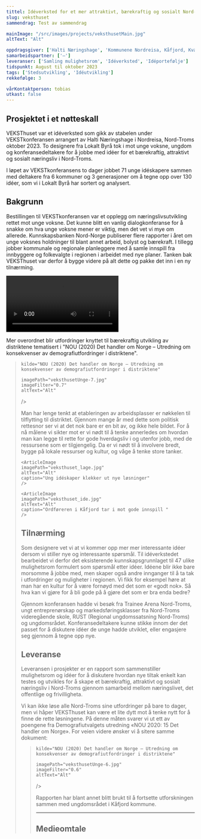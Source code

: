 ```yaml
---
tittel: Idéverksted for et mer attraktivt, bærekraftig og sosialt Nord-Troms
slug: veksthuset
sammendrag: Test av sammendrag

mainImage: "/src/images/projects/veksthusetMain.jpg"
altText: "Alt"

oppdragsgiver: ['Halti Næringshage', 'Kommunene Nordreisa, Kåfjord, Kvænangen og Kåfjord', 'Innovasjon Norge', 'Samfunnsløftet']
samarbeidspartner: ['–']
leveranser: ['Samling mulighetsrom', 'Idéverksted', 'Idéportefølje']
tidspunkt: August til oktober 2023
tags: ['Stedsutvikling', 'Idéutvikling']
rekkefølge: 3

vårKontaktperson: tobias
utkast: false
---
```





## Prosjektet i et nøtteskall 

VEKSThuset var et idéverksted som gikk av stabelen under VEKSTkonferansen arrangert av
Halti Næringshage i Nordreisa, Nord-Troms oktober 2023. To designere fra Lokalt Byrå tok i mot unge voksne, ungdom og konferansedeltakere for å jobbe med idéer for et bærekraftig, attraktivt og sosialt næringsliv i Nord-Troms. 

I løpet av VEKSTkonferansens to dager jobbet 71 unge idéskapere sammen med deltakere fra 6 kommuner og 3 generasjoner om å tegne opp over 130 idéer, som vi i Lokalt Byrå har sortert og analysert.


<ArticleImage 
    imagePath="veksthusetUnge-5.jpg"
    altText="Alt"
    caption="Unge voksne kickstarter konferansen med en sosial innføring i VEKSThuset"
    sizeSML="m"
/>

## Bakgrunn

Bestillingen til VEKSTkonferansen var et opplegg om næringslivsutvikling rettet mot unge voksne. Det kunne blitt en vanlig dialogkonferanse for å snakke om hva unge voksne mener er viktig, men det vet vi mye om allerede. Kunnskapsbanken Nord-Norge publiserer flere rapporter i året om unge voksnes holdninger til blant annet arbeid, bolyst og bærekraft. I tillegg jobber kommunale og regionale planleggere med å samle innspill fra innbyggere og folkevalgte i regionen i arbeidet med nye planer. Tanken bak VEKSThuset var derfor å bygge videre på alt dette og pakke det inn i en ny tilnærming.

<Video
    src='vekstkonferansen.mp4'
    imagePlaceholder='vekstkonferansen.jpg'
/>

Mer overordnet blir utfordringer knyttet til bærekraftig utvikling av distriktene tematisert i "NOU (2020) Det handler om Norge – Utredning om konsekvenser av demografiutfordringer i distriktene".

<Blockquote
    sitat="I den tradisjonelle distriktspolitikken har intensjonen primært vært å møte utfordringene med tiltak for næringsutvikling og jobbskaping. Utvalget mener at utfordringene er mer sammensatte, og at de følgelig må møtes med et langt bredere spekter av tiltak. Tilgang til gode tjenester er viktig for alle, men krever andre løsninger i områder med spredt bosetting."

    kilde="NOU (2020) Det handler om Norge – Utredning om konsekvenser av demografiutfordringer i distriktene"
    
    imagePath="veksthusetUnge-7.jpg"
    imageFilter="0.7"
    altText="Alt"
/>

Man har lenge tenkt at etableringen av arbeidsplasser er nøkkelen til tilflytting til distriktet. Gjennom mange år med dette som politisk rettesnor ser vi at det nok bare er en bit av, og ikke hele bildet. For å nå målene vi sikter mot er vi nødt til å tenke annerledes om hvordan man kan legge til rette for gode hverdagsliv i og utenfor jobb, med de ressursene som er tilgjengelig. Da er vi nødt til å involvere bredt, bygge på lokale ressurser og kultur, og våge å tenke store tanker.

<ImageGrid>

    <ArticleImage 
    imagePath="veksthuset_lage.jpg"
    altText="Alt"
    caption="Ung idéskaper klekker ut nye løsninger"
    />

    <ArticleImage 
    imagePath="veksthuset_ide.jpg"
    altText="Alt"
    caption="Ordføreren i Kåfjord tar i mot gode innspill "
    />

</ImageGrid>

## Tilnærming

Som designere vet vi at vi kommer opp mer mer interessante idéer dersom vi stiller nye og interessante spørsmål. Til idéverkstedet bearbeidet vi derfor det eksisterende kunnskapsgrunnlaget til 47 ulike mulighetsrom formulert som spørsmål etter idéer. Idéene blir ikke bare morsomme å jobbe med, men skaper også andre innganger til å ta tak i utfordringer og muligheter i regionen. Vi fikk for eksempel høre at man har en kultur for å være fornøyd med det som er «godt nok». Så hva kan vi gjøre for å bli gode på å gjøre det som er bra enda bedre?

<ArticleImage 
    imagePath="veksthuset_Mulighet.jpg"
    altText="Alt"
    caption="Det er mange muligheter Nord-Troms kan gripe!"
/>

Gjennom konferansen hadde vi besøk fra Trainee Arena Nord-Troms, ungt entreprenørskap og markedsføringsklasser fra Nord-Troms videregående skole, RUST (Regional ungdomssatsning Nord-Troms) og ungdomsrådet. Konferansedeltakere kunne stikke innom der det passet for å diskutere idéer de unge hadde utviklet, eller engasjere seg gjennom å tegne opp nye.

<ArticleImage 
    imagePath="veksthuset_Team.jpg"
    altText="Alt"
    caption="Test av large image component"
/>

## Leveranse

Leveransen i prosjekter er en rapport som sammenstiller mulighetsrom og idéer for å diskutere hvordan nye tiltak enkelt kan testes og utvikles for å skape et bærekraftig, attraktivt og sosialt næringsliv i Nord-Troms gjennom samarbeid mellom næringslivet, det offentlige og frivilligheta.

Vi kan ikke løse alle Nord-Troms sine utfordringer på bare to dager, men vi håper VEKSThuset kan være et lite dytt mot å tenke nytt for å finne de rette løsningene. På denne måten svarer vi ut ett av poengene fra Demografiutvalgets utredning «NOU 2020: 15 Det handler om Norge». For veien videre ønsker vi å sitere samme dokument:

<Blockquote
    sitat="Utvalget ønsker å understreke viktigheten av at utprøving av tiltak som vurderes innført, planlegges slik at de lar seg evaluere. Slik kan man få ny kunnskap og fatte informerte beslutninger om videreføringer og/ eller endringer. Av den grunn bør nye tiltak innføres som forsøk eller kvasi-forsøk. Grunnlaget for en god evaluering legges ved at evalueringene planlegges samtidig med tiltakene."

    kilde="NOU (2020) Det handler om Norge – Utredning om konsekvenser av demografiutfordringer i distriktene"
    
    imagePath="veksthusetUnge-6.jpg"
    imageFilter="0.6"
    altText="Alt"
/>

Rapporten har blant annet blitt brukt til å fortsette utforskningen sammen med ungdomsrådet i Kåfjord kommune. 

<ArrowLink ekstern={false} text='Her kan du lese hele rapporten fra prosjektet.' url='https://www.jottacloud.com/s/303ebfc3232020b4394bec499a226b361e1/thumbs'/>

***

## Medieomtale

<ArrowLink ekstern={true} text='Lokalsak: Ronja og Hedda bidro med viktige innspill: – Vi ønsker flere muligheter og tilbud' url='https://www.framtidinord.no/nyheter/i/GMR5GB/ronja-og-hedda-bidro-med-viktige-innspill-vi-oensker-flere-muligheter-og-tilbud'/>

<ArrowLink ekstern={true} text='Facebook: VEKSTkonferansen 2023 er over for denne gang! WOW – for noen dager det har vært! ' url='https://www.facebook.com/story.php/?story_fbid=936319561623960&id=100057377743071'/>